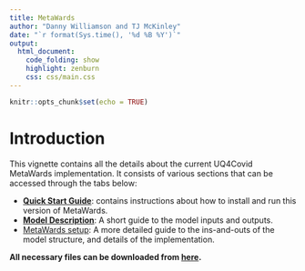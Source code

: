 ```yaml
---  
title: MetaWards
author: "Danny Williamson and TJ McKinley"
date: "`r format(Sys.time(), '%d %B %Y')`"
output: 
  html_document:
    code_folding: show
    highlight: zenburn
    css: css/main.css
---
```


```r
knitr::opts_chunk$set(echo = TRUE)
```

# Introduction

This vignette contains all the details about the current UQ4Covid MetaWards implementation. It consists of various sections that can be accessed through the tabs below:

* [**Quick Start Guide**](./RunningForDummies.html): contains instructions about how to install and run this version of MetaWards.
* [**Model Description**](./ModelDescription.html): A short guide to the model inputs and outputs.
* [MetaWards setup](./MetaWardsModel.html): A more detailed guide to the ins-and-outs of the model structure, and details of the implementation.

**All necessary files can be downloaded from [here](../metawards.zip).**
